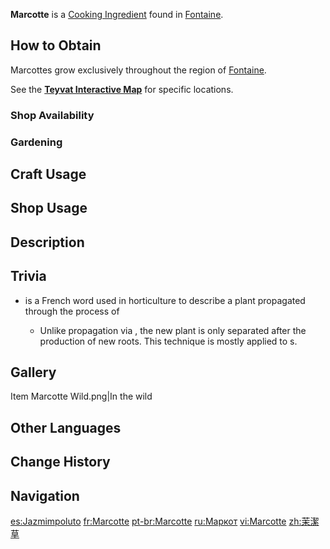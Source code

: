 {{Item Infobox
|id          = 101231
|image       = Item Marcotte.png
|type        = Cooking Ingredients
|invCategory = Materials
|description = A pink flower with a pearl-like luster and rich scent profile. It is one of the most important ingredients in a perfumer's arsenal.
|source1     = Found in the wild
|source2     = {{Sold By|Marcotte}}
|source3     = Reward from [[Expedition]]s
|source4     = [[Gardening]] with [[A Path of Value: Jade Field|Jade Field]]
}}
'''Marcotte''' is a [[Cooking Ingredient]] found in [[Fontaine]].

==How to Obtain==
Marcottes grow exclusively throughout the region of [[Fontaine]].

See the '''[https://webstatic-sea.mihoyo.com/app/ys-map-sea/index.html#/map/2?shown_types=492 Teyvat Interactive Map]''' for specific locations.

===Shop Availability===
{{Shop Availability}}

===Gardening===
{{Recipe
|type = Jade Field
|time = 2d 22h
|Marcotte Seed = 1
|sort = Marcotte Seed
}}

==Craft Usage==
{{Craft Usage}}

==Shop Usage==
{{Shop Usage}}

==Description==
{{Description|A pink flower with a pearl-like luster and rich scent profile. It is one of the major perfume ingredients.<br>Marcotte is said to represent purity and sincere care.<br>In Fontaine, the first thing a perfumer learns is to extract fragrant substances from Marcotte. On top of that, the plant's honey can be used for making jam and mulled wine, making it an indispensable part of everyday life in Fontaine.|[[Archive]]}}

==Trivia==
* {{Fr|Marcotte}} is a French word used in horticulture to describe a plant propagated through the process of {{Fr|marcottage|{{w|layering}}.}}
** Unlike propagation via {{w|Cutting (plant)|cutting}}, the new plant is only separated after the production of new roots. This technique is mostly applied to {{w|woody plant}}s.

==Gallery==
<gallery>
Item Marcotte Wild.png|In the wild
</gallery>

==Other Languages==
{{Other Languages
|en      = Marcotte
|en_lang = fr
|en_tl   = {{w|Layering|Layer}}
|zhs     = 茉洁草
|zhs_rm  = Mòjié-cǎo
|zht     = 茉潔草
|zht_rm  = Mòjié-cǎo
|zh_tl   = Marcotte Grass
|zh_note = {{zh|s=茉洁|t=茉潔|rm=mòjié}} is likely phonetic for Marcotte, but literally, it is composed of {{zh|茉|mò|jasmine}} and {{zh|s=洁|t=潔|rm=jié|tl=clean, pure.}}<!--literal translation to explain Spanish localization-->
|ja      = マルコット草
|ja_rm   = Marukotto-sou
|ja_tl   = Marcotte Grass
|ko      = 마코트 풀
|ko_tl   = Marcotte Grass
|es      = Jazmimpoluto
|es_tl   = Spotless Jasmine
|es_note = Portmanteau of {{es|jazmín|jasmine}} and {{es|impoluto|spotless.}}
|fr      = Marcotte
|ru      = Маркот
|th      = Marcotte
|vi      = Marcotte
|de      = Marcotte
|id      = Marcotte
|pt      = Marcotte
|tr      = Marcotte
|it      = Marcotte
}}

==Change History==
{{Change History|4.0}}

==Navigation==
{{Material Navbox|Crafting Materials}}

[[es:Jazmimpoluto]]
[[fr:Marcotte]]
[[pt-br:Marcotte]]
[[ru:Маркот]]
[[vi:Marcotte]]
[[zh:茉潔草]]